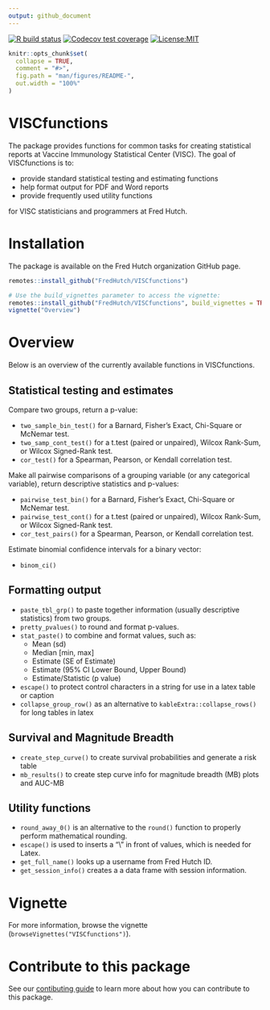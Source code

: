 ```yaml
---
output: github_document
---
```


<!-- badges: start -->
  [![R build status](https://github.com/FredHutch/VISCfunctions/workflows/R-CMD-check/badge.svg)](https://github.com/FredHutch/VISCfunctions/actions)
[![Codecov test coverage](https://codecov.io/gh/FredHutch/VISCfunctions/graph/badge.svg)](https://app.codecov.io/gh/FredHutch/VISCfunctions)
  [![License:MIT](https://img.shields.io/badge/License-MIT-yellow.svg)](https://opensource.org/licenses/MIT)
<!-- badges: end -->

  
```r
knitr::opts_chunk$set(
  collapse = TRUE,
  comment = "#>",
  fig.path = "man/figures/README-",
  out.width = "100%"
)
```

# VISCfunctions

The package provides functions for common tasks for creating statistical reports at Vaccine Immunology Statistical Center (VISC).  The goal of VISCfunctions is to:

* provide standard statistical testing and estimating functions
* help format output for PDF and Word reports
* provide frequently used utility functions

for VISC statisticians and programmers at Fred Hutch.

# Installation

The package is available on the Fred Hutch organization GitHub page.

```r
remotes::install_github("FredHutch/VISCfunctions")

# Use the build_vignettes parameter to access the vignette:
remotes::install_github("FredHutch/VISCfunctions", build_vignettes = TRUE)
vignette("Overview")
```

# Overview

Below is an overview of the currently available functions in VISCfunctions.

## Statistical testing and estimates

Compare two groups, return a p-value:

* `two_sample_bin_test()` for a Barnard, Fisher's Exact, Chi-Square or McNemar test.
* `two_samp_cont_test()` for a t.test (paired or unpaired), Wilcox Rank-Sum, or Wilcox Signed-Rank test.
* `cor_test()` for a Spearman, Pearson, or Kendall correlation test.

Make all pairwise comparisons of a grouping variable (or any categorical variable), return descriptive statistics and p-values:

* `pairwise_test_bin()` for a Barnard, Fisher's Exact, Chi-Square or McNemar test.
* `pairwise_test_cont()` for a t.test (paired or unpaired), Wilcox Rank-Sum, or Wilcox Signed-Rank test.
* `cor_test_pairs()` for a Spearman, Pearson, or Kendall correlation test.

Estimate binomial confidence intervals for a binary vector:

* `binom_ci()`

## Formatting output

* `paste_tbl_grp()` to paste together information (usually descriptive statistics) from two groups.
* `pretty_pvalues()` to round and format p-values.
* `stat_paste()` to combine and format values, such as:
    + Mean (sd)
    + Median [min, max]
    + Estimate (SE of Estimate)
    + Estimate (95% CI Lower Bound, Upper Bound)
    + Estimate/Statistic (p value)
* `escape()` to protect control characters in a string for use in a latex table or caption
* `collapse_group_row()` as an alternative to `kableExtra::collapse_rows()` for long tables in latex

## Survival and Magnitude Breadth

* `create_step_curve()` to create survival probabilities and generate a risk table
* `mb_results()` to create step curve info for magnitude breadth (MB) plots and AUC-MB

## Utility functions

* `round_away_0()` is an alternative to the `round()` function to properly perform mathematical rounding.
* `escape()` is used to inserts a "\\" in front of values, which is needed for Latex.
* `get_full_name()` looks up a username from Fred Hutch ID.
* `get_session_info()` creates a a data frame with session information.


# Vignette

For more information, browse the vignette (`browseVignettes("VISCfunctions")`).

# Contribute to this package

See our [contibuting guide](CONTRIBUTING.md) to learn more about how you can contribute to this package.
